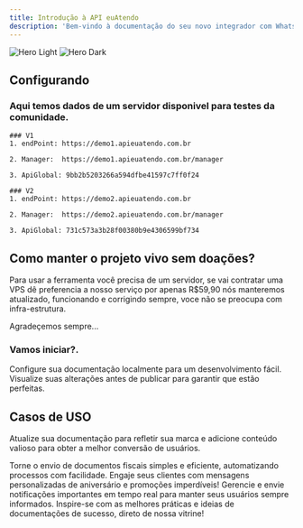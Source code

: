```yaml
---
title: Introdução à API euAtendo
description: 'Bem-vindo à documentação do seu novo integrador com WhatsApp'
---
```


<img
  className="block dark:hidden"
  src="https://s33.apidevs.app/euatendo/10.png"
  alt="Hero Light"
/>
<img
  className="hidden dark:block"
  src="https://s33.apidevs.app/euatendo/10.png"
  alt="Hero Dark"
/>

## Configurando

### Aqui temos dados de um servidor disponivel para testes da comunidade.

	### V1
	1. endPoint: https://demo1.apieuatendo.com.br
	
	2. Manager:  https://demo1.apieuatendo.com.br/manager
	
	3. ApiGlobal: 9bb2b5203266a594dfbe41597c7ff0f24

	### V2
	1. endPoint: https://demo2.apieuatendo.com.br
	
	2. Manager:  https://demo2.apieuatendo.com.br/manager
	
	3. ApiGlobal: 731c573a3b28f00380b9e4306599bf734
	
	
## Como manter o projeto vivo sem doações?

Para usar a ferramenta você precisa de um servidor, se vai contratar uma VPS dê preferencia a nosso serviço por apenas R$59,90
nós manteremos atualizado, funcionando e corrigindo sempre, voce não se preocupa com infra-estrutura.

Agradeçemos sempre...

	

### Vamos iniciar?.

<CardGroup cols={2}>
  <Card
    title="Instalando"
    icon="download"
    href="/essentials/instalando"
  >
    Configure sua documentação localmente para um desenvolvimento fácil.
  </Card>
  <Card 
    title="Primeiros passos"
    icon="rocket"
    href="/essentials/primeiros-passos"
  >
    Visualize suas alterações antes de publicar para garantir que estão perfeitas.
  </Card>
</CardGroup>

## Casos de USO

Atualize sua documentação para refletir sua marca e adicione conteúdo valioso para obter a melhor conversão de usuários.

<CardGroup cols={2}>
  <Card
    title="Enviando Documentos Fiscais"
    icon="file-invoice"
    href="/essentials/Casos-de-uso"
  >
    Torne o envio de documentos fiscais simples e eficiente, automatizando processos com facilidade.
  </Card>
  <Card
    title="Mensagens de Aniversário e Promocionais"
    icon="bullhorn"
    href="/essentials/Casos-de-uso"
  >
    Engaje seus clientes com mensagens personalizadas de aniversário e promoções imperdíveis!
  </Card>
  <Card
    title="Central de Notificação Global"
    icon="bell"
    href="/essentials/Casos-de-uso"
  >
    Gerencie e envie notificações importantes em tempo real para manter seus usuários sempre informados.
  </Card>
  <Card
    title="Veja Mais Inspirações Aqui"
    icon="trophy"
    href="/essentials/Casos-de-uso"
  >
    Inspire-se com as melhores práticas e ideias de documentações de sucesso, direto de nossa vitrine!
  </Card>
</CardGroup>

